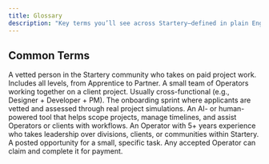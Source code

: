 ```yaml
---
title: Glossary
description: "Key terms you’ll see across Startery—defined in plain English."
---
```


## Common Terms

<AccordionGroup>

<Accordion title="Operator">
  A vetted person in the Startery community who takes on paid project work.
  Includes all levels, from Apprentice to Partner.
</Accordion>

<Accordion title="Guild">
  A small team of Operators working together on a client project. Usually
  cross-functional (e.g., Designer + Developer + PM).
</Accordion>

<Accordion title="Launchpad">
  The onboarding sprint where applicants are vetted and assessed through real
  project simulations.
</Accordion>

<Accordion title="Agent">
  An AI- or human-powered tool that helps scope projects, manage timelines, and
  assist Operators or clients with workflows.
</Accordion>

<Accordion title="Partner">
  An Operator with 5+ years experience who takes leadership over divisions,
  clients, or communities within Startery.
</Accordion>

<Accordion title="Bounty">
  A posted opportunity for a small, specific task. Any accepted Operator can
  claim and complete it for payment.
</Accordion>

</AccordionGroup>

